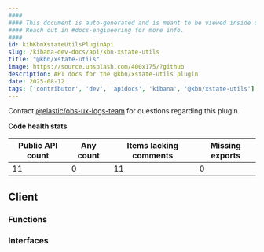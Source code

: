 ```yaml
---
####
#### This document is auto-generated and is meant to be viewed inside our experimental, new docs system.
#### Reach out in #docs-engineering for more info.
####
id: kibKbnXstateUtilsPluginApi
slug: /kibana-dev-docs/api/kbn-xstate-utils
title: "@kbn/xstate-utils"
image: https://source.unsplash.com/400x175/?github
description: API docs for the @kbn/xstate-utils plugin
date: 2025-08-12
tags: ['contributor', 'dev', 'apidocs', 'kibana', '@kbn/xstate-utils']
---
```




Contact [@elastic/obs-ux-logs-team](https://github.com/orgs/elastic/teams/obs-ux-logs-team) for questions regarding this plugin.

**Code health stats**

| Public API count  | Any count | Items lacking comments | Missing exports |
|-------------------|-----------|------------------------|-----------------|
| 11 | 0 | 11 | 0 |

## Client

### Functions
<DocDefinitionList data={kbnXstateUtilsObj.client.functions}/>

### Interfaces
<DocDefinitionList data={kbnXstateUtilsObj.client.interfaces}/>

